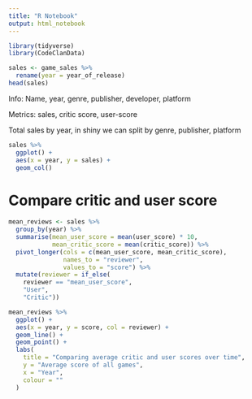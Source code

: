 ```yaml
---
title: "R Notebook"
output: html_notebook
---
```


```r
library(tidyverse)
library(CodeClanData)
```

```r

sales <- game_sales %>% 
  rename(year = year_of_release)
head(sales)
```

Info: Name, year, genre, publisher, developer, platform

Metrics: sales, critic score, user-score

Total sales by year, in shiny we can split by genre, publisher, platform
```r
sales %>% 
  ggplot() +
  aes(x = year, y = sales) +
  geom_col()
```

# Compare critic and user score

```r
mean_reviews <- sales %>% 
  group_by(year) %>% 
  summarise(mean_user_score = mean(user_score) * 10,
            mean_critic_score = mean(critic_score)) %>% 
  pivot_longer(cols = c(mean_user_score, mean_critic_score),
               names_to = "reviewer",
               values_to = "score") %>% 
  mutate(reviewer = if_else(
    reviewer == "mean_user_score",
    "User", 
    "Critic")) 

mean_reviews %>%
  ggplot() +
  aes(x = year, y = score, col = reviewer) +
  geom_line() +
  geom_point() +
  labs(
    title = "Comparing average critic and user scores over time",
    y = "Average score of all games",
    x = "Year",
    colour = ""
  )
  
```

